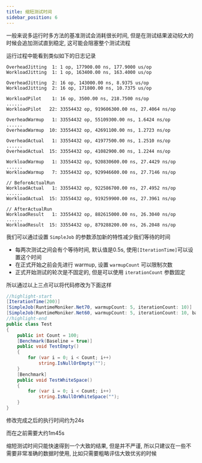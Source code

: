 ```yaml
---
title: 缩短测试时间
sidebar_position: 6
---
```


一般来说多运行时多方法的基准测试会消耗很长时间, 但是在测试结果波动较大的时候会追加测试直到稳定, 这可能会阻塞整个测试流程

运行过程中能看到类似如下的日志记录

```
OverheadJitting  1: 1 op, 177900.00 ns, 177.9000 us/op
WorkloadJitting  1: 1 op, 163400.00 ns, 163.4000 us/op

OverheadJitting  2: 16 op, 143000.00 ns, 8.9375 us/op
WorkloadJitting  2: 16 op, 171800.00 ns, 10.7375 us/op

WorkloadPilot    1: 16 op, 3500.00 ns, 218.7500 ns/op
......
WorkloadPilot   22: 33554432 op, 919606300.00 ns, 27.4064 ns/op

OverheadWarmup   1: 33554432 op, 55109300.00 ns, 1.6424 ns/op
......
OverheadWarmup  10: 33554432 op, 42691100.00 ns, 1.2723 ns/op

OverheadActual   1: 33554432 op, 41977500.00 ns, 1.2510 ns/op
......
OverheadActual  15: 33554432 op, 41082900.00 ns, 1.2244 ns/op

WorkloadWarmup   1: 33554432 op, 920830600.00 ns, 27.4429 ns/op
......
WorkloadWarmup   7: 33554432 op, 929946600.00 ns, 27.7146 ns/op

// BeforeActualRun
WorkloadActual   1: 33554432 op, 922586700.00 ns, 27.4952 ns/op
......
WorkloadActual  15: 33554432 op, 919259900.00 ns, 27.3961 ns/op

// AfterActualRun
WorkloadResult   1: 33554432 op, 882615000.00 ns, 26.3040 ns/op
......
WorkloadResult  15: 33554432 op, 879288200.00 ns, 26.2048 ns/op
```

我们可以通过设置 `SimpleJob` 的参数添加新的特性减少我们等待的时间

* 每两次测试之间会有个等待时间, 默认值是0.5s, 使用`[IterationTime]`可以设置这个时间
* 在正式开始之前会先进行 warmup, 设置 `warmupCount` 可以限制次数
* 正式开始测试的轮次是不固定的, 但是可以使用 `iterationCount` 参数固定

所以通过以上三点可以将代码修改为下面这样

```csharp
//highlight-start
[IterationTime(200)]
[SimpleJob(RuntimeMoniker.Net70, warmupCount: 5, iterationCount: 10)]
[SimpleJob(RuntimeMoniker.Net60, warmupCount: 5, iterationCount: 10, baseline: true)]
//highlight-end
public class Test
{
    public int Count = 100;
    [Benchmark(Baseline = true)]
    public void TestEmpty()
    {
        for (var i = 0; i < Count; i++)
            string.IsNullOrEmpty("");
    }
    [Benchmark]
    public void TestWhiteSpace()
    {
        for (var i = 0; i < Count; i++)
            string.IsNullOrWhiteSpace("");
    }
}
```

修改完成之后的执行时间约为24s

而在之前需要大约1m45s

缩短测试时间只能快速得到一个大致的结果, 但是并不严谨, 所以只建议在一些不需要非常准确的数据时使用, 比如只需要粗略评估大致优劣的时候